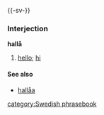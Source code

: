 {{-sv-}}
===Interjection===
'''hallå'''

#[[hello]]; [[hi]]

====See also====
*[[hallåa]]

[[category:Swedish phrasebook]]